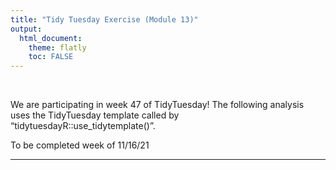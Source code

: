 ---
title: "Tidy Tuesday Exercise (Module 13)"
output: 
  html_document:
    theme: flatly
    toc: FALSE
---

<br>

We are participating in week 47 of TidyTuesday! The following analysis uses the TidyTuesday template called by "tidytuesdayR::use_tidytemplate()".

To be completed week of 11/16/21

---
